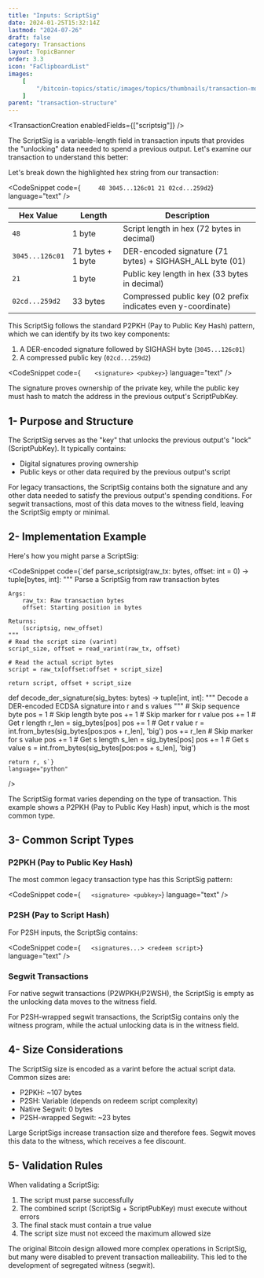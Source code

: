 ```yaml
---
title: "Inputs: ScriptSig"
date: 2024-01-25T15:32:14Z
lastmod: "2024-07-26"
draft: false
category: Transactions
layout: TopicBanner
order: 3.3
icon: "FaClipboardList"
images:
    [
        "/bitcoin-topics/static/images/topics/thumbnails/transaction-module/fees-thumbnail-scriptsig.jpg"
    ]
parent: "transaction-structure"
---
```


<TransactionCreation enabledFields={["scriptsig"]} />

The ScriptSig is a variable-length field in transaction inputs that provides the "unlocking" data needed to spend a previous output. Let's examine our transaction to understand this better:

<div className="dark:hidden w-full rounded-xl overflow-hidden">
    <SvgDisplay
        src="/bitcoin-topics/static/images/topics/transactions/fees/tx-scriptsig.png"
        width="100%"
        height="auto"
    />
</div>
<div className="hidden dark:block w-full rounded-xl overflow-hidden">
    <SvgDisplay
        src="/bitcoin-topics/static/images/topics/transactions/fees/tx-scriptsig.png"
        width="100%"
        height="auto"
    />
</div>

Let's break down the highlighted hex string from our transaction:

<CodeSnippet code={`     48 3045...126c01 21 02cd...259d2`} language="text" />

<div className="overflow-x-auto">
    <table className="min-w-full bg-white dark:bg-gray-900 rounded-lg overflow-hidden">
        <thead className="bg-orange-100 dark:bg-orange-900">
            <tr>
                <th className="px-6 py-3 text-left text-sm font-semibold">
                    Hex Value
                </th>
                <th className="px-6 py-3 text-left text-sm font-semibold">
                    Length
                </th>
                <th className="px-6 py-3 text-left text-sm font-semibold">
                    Description
                </th>
            </tr>
        </thead>
        <tbody className="divide-y divide-gray-200 dark:divide-gray-800">
            <tr className="hover:bg-gray-100 dark:hover:bg-gray-800">
                <td className="px-6 py-4 whitespace-nowrap">
                    <code>48</code>
                </td>
                <td className="px-6 py-4">1 byte</td>
                <td className="px-6 py-4">
                    Script length in hex (72 bytes in decimal)
                </td>
            </tr>
            <tr className="hover:bg-gray-100 dark:hover:bg-gray-800">
                <td className="px-6 py-4 whitespace-nowrap">
                    <code>3045...126c01</code>
                </td>
                <td className="px-6 py-4">71 bytes + 1 byte</td>
                <td className="px-6 py-4">
                    DER-encoded signature (71 bytes) + SIGHASH_ALL byte (01)
                </td>
            </tr>
            <tr className="hover:bg-gray-100 dark:hover:bg-gray-800">
                <td className="px-6 py-4 whitespace-nowrap">
                    <code>21</code>
                </td>
                <td className="px-6 py-4">1 byte</td>
                <td className="px-6 py-4">
                    Public key length in hex (33 bytes in decimal)
                </td>
            </tr>
            <tr className="hover:bg-gray-100 dark:hover:bg-gray-800">
                <td className="px-6 py-4 whitespace-nowrap">
                    <code>02cd...259d2</code>
                </td>
                <td className="px-6 py-4">33 bytes</td>
                <td className="px-6 py-4">
                    Compressed public key (02 prefix indicates even
                    y-coordinate)
                </td>
            </tr>
        </tbody>
    </table>
</div>

This ScriptSig follows the standard P2PKH (Pay to Public Key Hash) pattern, which we can identify by its two key components:

1. A DER-encoded signature followed by SIGHASH byte (`3045...126c01`)
2. A compressed public key (`02cd...259d2`)

<CodeSnippet code={`    <signature> <pubkey>`} language="text" />

The signature proves ownership of the private key, while the public key must hash to match the address in the previous output's ScriptPubKey.

## 1- Purpose and Structure

The ScriptSig serves as the "key" that unlocks the previous output's "lock" (ScriptPubKey). It typically contains:

-   Digital signatures proving ownership
-   Public keys or other data required by the previous output's script

For legacy transactions, the ScriptSig contains both the signature and any other data needed to satisfy the previous output's spending conditions. For segwit transactions, most of this data moves to the witness field, leaving the ScriptSig empty or minimal.

## 2- Implementation Example

Here's how you might parse a ScriptSig:

<CodeSnippet
    code={`def parse_scriptsig(raw_tx: bytes, offset: int = 0) -> tuple[bytes, int]:
    """
    Parse a ScriptSig from raw transaction bytes
    
    Args:
        raw_tx: Raw transaction bytes
        offset: Starting position in bytes
        
    Returns:
        (scriptsig, new_offset)
    """
    # Read the script size (varint)
    script_size, offset = read_varint(raw_tx, offset)
    
    # Read the actual script bytes
    script = raw_tx[offset:offset + script_size]
    
    return script, offset + script_size

def decode_der_signature(sig_bytes: bytes) -> tuple[int, int]:
"""
Decode a DER-encoded ECDSA signature into r and s values
""" # Skip sequence byte
pos = 1 # Skip length byte
pos += 1 # Skip marker for r value
pos += 1 # Get r length
r_len = sig_bytes[pos]
pos += 1 # Get r value
r = int.from_bytes(sig_bytes[pos:pos + r_len], 'big')
pos += r_len # Skip marker for s value
pos += 1 # Get s length
s_len = sig_bytes[pos]
pos += 1 # Get s value
s = int.from_bytes(sig_bytes[pos:pos + s_len], 'big')

    return r, s`}
    language="python"

/>

<ExpandableAlert title="Note" type="info">
    The ScriptSig format varies depending on the type of transaction. This
    example shows a P2PKH (Pay to Public Key Hash) input, which is the most
    common type.
</ExpandableAlert>

## 3- Common Script Types

### P2PKH (Pay to Public Key Hash)

The most common legacy transaction type has this ScriptSig pattern:

<CodeSnippet code={`   <signature> <pubkey>`} language="text" />

### P2SH (Pay to Script Hash)

For P2SH inputs, the ScriptSig contains:

<CodeSnippet code={`   <signatures...> <redeem script>`} language="text" />

### Segwit Transactions

For native segwit transactions (P2WPKH/P2WSH), the ScriptSig is empty as the unlocking data moves to the witness field.

<ExpandableAlert title="Note" type="info">
    For P2SH-wrapped segwit transactions, the ScriptSig contains only the
    witness program, while the actual unlocking data is in the witness field.
</ExpandableAlert>

## 4- Size Considerations

The ScriptSig size is encoded as a varint before the actual script data. Common sizes are:

-   P2PKH: ~107 bytes
-   P2SH: Variable (depends on redeem script complexity)
-   Native Segwit: 0 bytes
-   P2SH-wrapped Segwit: ~23 bytes

<ExpandableAlert title="Warning" type="warning">
    Large ScriptSigs increase transaction size and therefore fees. Segwit moves
    this data to the witness, which receives a fee discount.
</ExpandableAlert>

## 5- Validation Rules

When validating a ScriptSig:

1. The script must parse successfully
2. The combined script (ScriptSig + ScriptPubKey) must execute without errors
3. The final stack must contain a true value
4. The script size must not exceed the maximum allowed size

<ExpandableAlert title="Historical Note" type="info">
    The original Bitcoin design allowed more complex operations in ScriptSig,
    but many were disabled to prevent transaction malleability. This led to the
    development of segregated witness (segwit).
</ExpandableAlert>
